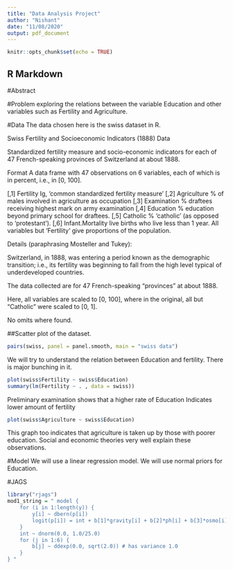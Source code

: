 ```yaml
---
title: "Data Analysis Project"
author: "Nishant"
date: "11/08/2020"
output: pdf_document
---
```


```r
knitr::opts_chunk$set(echo = TRUE)
```

## R Markdown
#Abstract

#Problem
exploring the relations between the variable Education and other variables such as Fertility and Agriculture.

#Data
The data chosen here is the swiss dataset in R. 

Swiss Fertility and Socioeconomic Indicators (1888) Data

Standardized fertility measure and socio-economic indicators for each of 47 French-speaking provinces of Switzerland at about 1888.

Format
A data frame with 47 observations on 6 variables, each of which is in percent, i.e., in [0, 100].

[,1]	Fertility	Ig, ‘common standardized fertility measure’
[,2]	Agriculture	% of males involved in agriculture as occupation
[,3]	Examination	% draftees receiving highest mark on army examination
[,4]	Education	% education beyond primary school for draftees.
[,5]	Catholic	% ‘catholic’ (as opposed to ‘protestant’).
[,6]	Infant.Mortality	live births who live less than 1 year.
All variables but ‘Fertility’ give proportions of the population.

Details
(paraphrasing Mosteller and Tukey):

Switzerland, in 1888, was entering a period known as the demographic transition; i.e., its fertility was beginning to fall from the high level typical of underdeveloped countries.

The data collected are for 47 French-speaking “provinces” at about 1888.

Here, all variables are scaled to [0, 100], where in the original, all but "Catholic" were scaled to [0, 1].




No omits where found.

##Scatter plot of the dataset.
```r
pairs(swiss, panel = panel.smooth, main = "swiss data")
```
We will try to understand the relation between Education and fertility. There is major bunching in it.
```r
plot(swiss$Fertility ~ swiss$Education)
summary(lm(Fertility ~ . , data = swiss))
```
Preliminary examination shows that a higher rate of Education Indicates lower amount of fertility
```r
plot(swiss$Agriculture ~ swiss$Education)

```
This graph too indicates that agriculture is taken up by those with poorer education. Social and economic theories very well explain these observations.

#Model
We will use a linear regression model. We will use normal priors for Education.

#JAGS 
```r
library("rjags")
mod1_string = " model {
    for (i in 1:length(y)) {
        y[i] ~ dbern(p[i])
        logit(p[i]) = int + b[1]*gravity[i] + b[2]*ph[i] + b[3]*osmo[i] + b[4]*cond[i] + b[5]*urea[i] + b[6]*calc[i]
    }
    int ~ dnorm(0.0, 1.0/25.0)
    for (j in 1:6) {
        b[j] ~ ddexp(0.0, sqrt(2.0)) # has variance 1.0
    }
} "
```





